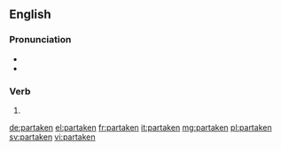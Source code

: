 ==English==

===Pronunciation===
* {{IPA|/pɑɹˈteɪkən/|lang=en}}
* {{rhymes|eɪkən|lang=en}}

===Verb===
{{head|en|past participle}}

# {{past participle of|partake|lang=en}}

[[de:partaken]]
[[el:partaken]]
[[fr:partaken]]
[[it:partaken]]
[[mg:partaken]]
[[pl:partaken]]
[[sv:partaken]]
[[vi:partaken]]